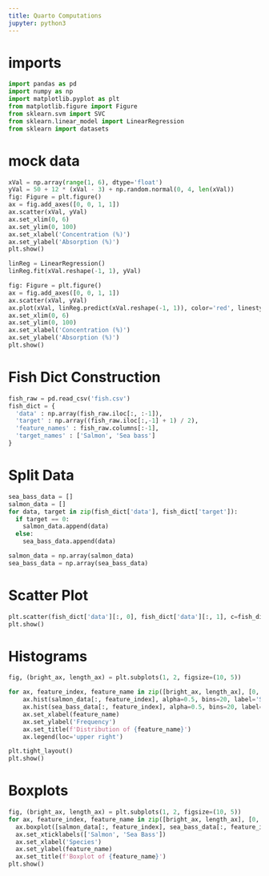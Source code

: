 ```yaml
---
title: Quarto Computations
jupyter: python3
---
```


# imports
```python
import pandas as pd
import numpy as np
import matplotlib.pyplot as plt
from matplotlib.figure import Figure
from sklearn.svm import SVC
from sklearn.linear_model import LinearRegression
from sklearn import datasets
```

# mock data
```python
xVal = np.array(range(1, 6), dtype='float')
yVal = 50 + 12 * (xVal - 3) + np.random.normal(0, 4, len(xVal))
fig: Figure = plt.figure()
ax = fig.add_axes([0, 0, 1, 1])
ax.scatter(xVal, yVal)
ax.set_xlim(0, 6)
ax.set_ylim(0, 100)
ax.set_xlabel('Concentration (%)')
ax.set_ylabel('Absorption (%)')
plt.show()
```
```python
linReg = LinearRegression()
linReg.fit(xVal.reshape(-1, 1), yVal)

fig: Figure = plt.figure()
ax = fig.add_axes([0, 0, 1, 1])
ax.scatter(xVal, yVal)
ax.plot(xVal, linReg.predict(xVal.reshape(-1, 1)), color='red', linestyle='dashed')
ax.set_xlim(0, 6)
ax.set_ylim(0, 100)
ax.set_xlabel('Concentration (%)')
ax.set_ylabel('Absorption (%)')
plt.show()
```

# Fish Dict Construction
```python
fish_raw = pd.read_csv('fish.csv')
fish_dict = {
  'data' : np.array(fish_raw.iloc[:, :-1]),
  'target' : np.array((fish_raw.iloc[:,-1] + 1) / 2),
  'feature_names' : fish_raw.columns[:-1],
  'target_names' : ['Salmon', 'Sea bass']
}
```
# Split Data
```python
sea_bass_data = []
salmon_data = []
for data, target in zip(fish_dict['data'], fish_dict['target']):
  if target == 0:
    salmon_data.append(data)
  else:
    sea_bass_data.append(data)

salmon_data = np.array(salmon_data)
sea_bass_data = np.array(sea_bass_data)
```
# Scatter Plot
```python
plt.scatter(fish_dict['data'][:, 0], fish_dict['data'][:, 1], c=fish_dict['target'])
plt.show()
```
# Histograms
```python
fig, (bright_ax, length_ax) = plt.subplots(1, 2, figsize=(10, 5))

for ax, feature_index, feature_name in zip([bright_ax, length_ax], [0, 1], fish_dict['feature_names']):
    ax.hist(salmon_data[:, feature_index], alpha=0.5, bins=20, label='Salmon')
    ax.hist(sea_bass_data[:, feature_index], alpha=0.5, bins=20, label='Sea Bass')
    ax.set_xlabel(feature_name)
    ax.set_ylabel('Frequency')
    ax.set_title(f'Distribution of {feature_name}')
    ax.legend(loc='upper right')

plt.tight_layout()
plt.show()
```
# Boxplots
```python
fig, (bright_ax, length_ax) = plt.subplots(1, 2, figsize=(10, 5))
for ax, feature_index, feature_name in zip([bright_ax, length_ax], [0, 1], fish_dict['feature_names']):
  ax.boxplot([salmon_data[:, feature_index], sea_bass_data[:, feature_index]])
  ax.set_xticklabels(['Salmon', 'Sea Bass'])
  ax.set_xlabel('Species')
  ax.set_ylabel(feature_name)
  ax.set_title(f'Boxplot of {feature_name}')
plt.show()
```
